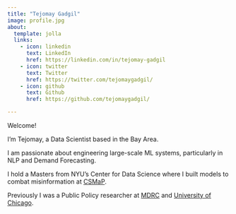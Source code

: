 ```yaml
---
title: "Tejomay Gadgil"
image: profile.jpg
about:
  template: jolla
  links:
    - icon: linkedin
      text: LinkedIn
      href: https://linkedin.com/in/tejomay-gadgil
    - icon: twitter
      text: Twitter
      href: https://twitter.com/tejomaygadgil/
    - icon: github
      text: Github
      href: https://github.com/tejomaygadgil/

---
```


Welcome!

I'm Tejomay, a Data Scientist based in the Bay Area. 

I am passionate about engineering large-scale ML systems, particularly in NLP and Demand Forecasting.

I hold a Masters from NYU's Center for Data Science where I built models to combat misinformation at [CSMaP](https://csmapnyu.org/).

Previously I was a Public Policy researcher at [MDRC](https://www.mdrc.org/) and [University of Chicago](https://urbanlabs.uchicago.edu/labs/energy-environment).

